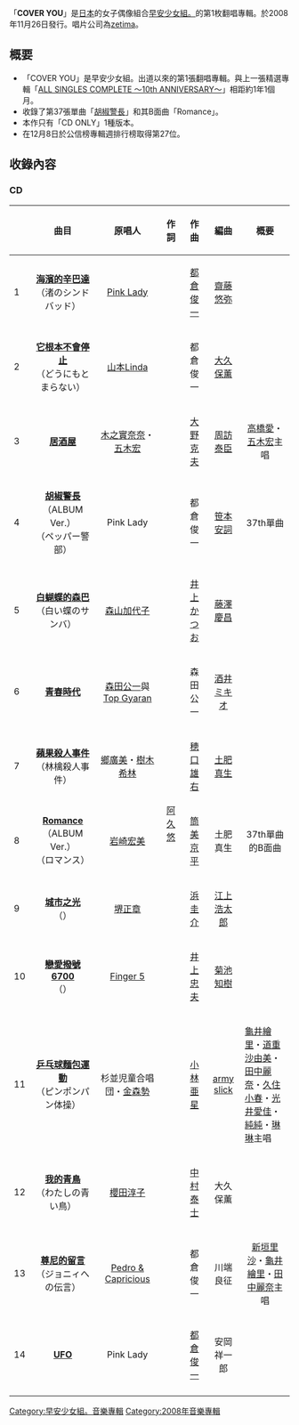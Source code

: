 {{unreferenced|time=2011-06-29T06:06:19+00:00}}
{{Infobox Album
| Name = COVER YOU
| Cover = MMAC01 Regular.jpg
| Artist = [[早安少女組。|早安少女組。]]
| Type = 翻唱專輯
| Released = 2008年11月26日
| Recorded = 2008年
| Genre = [[J-POP|J-POP]]
| Length = 
| Label = [[zetima|zetima]]
| Producer = [[淳君|淳君]]
| Certification  = 
| Chart position = * 週間最高排名第27位<small>（[[Oricon公信榜|Oricon]]）</small> 
| Reviews = 
| Last album            = [[ALL_SINGLES_COMPLETE_〜10th_ANNIVERSARY〜|ALL SINGLES COMPLETE 〜10th ANNIVERSARY〜]]<br />2007年
| This album            = '''COVER YOU'''<br />2008年
| Next album            = [[白金9人組|白金9人組]]<br />2009年
| Misc           = {{Singles
 | Name          = COVER YOU
 | Type          = 翻唱專輯
 | Single 1      = [[胡椒警長|胡椒警長]]
 | Single 1 date = 2008年9月24日
}}
}}
「'''COVER YOU'''」是[[日本|日本]]的女子偶像組合[[早安少女組。|早安少女組。]]的第1枚翻唱專輯。於2008年11月26日發行。唱片公司為[[zetima|zetima]]。

== 概要 ==
* 「COVER YOU」是早安少女組。出道以來的第1張翻唱專輯。與上一張精選專輯「[[ALL_SINGLES_COMPLETE_〜10th_ANNIVERSARY〜|ALL SINGLES COMPLETE 〜10th ANNIVERSARY〜]]」相距約1年1個月。
* 收錄了第37張單曲「[[胡椒警長|胡椒警長]]」和其B面曲「Romance」。
* 本作只有「CD ONLY」1種版本。
* 在12月8日於公信榜專輯週排行榜取得第27位。

==收錄內容==
===CD===
{| class="wikitable" style="font-size:small"
|-
! width=5em |
! width=285em |曲目
! width=200em |原唱人
! width=90em |作詞
! width=90em |作曲
! width=90em |編曲
! width=300em |概要
|-
|1
|align="center"|'''[[海濱的辛巴達|海濱的辛巴達]]'''<br />（渚のシンドバッド）
|align="center"|[[Pink_Lady|Pink Lady]]
| align="center" rowspan="14"|[[阿久悠|阿久悠]]
| align="center"|[[都倉俊一|都倉俊一]]
| align="center"|[[齋藤悠弥|齋藤悠弥]]
| 
|-
|2
|align="center"|'''[[它根本不會停止|它根本不會停止]]'''<br />（どうにもとまらない）
|align="center"|[[山本Linda|山本Linda]]
| align="center"|都倉俊一
| align="center"|[[大久保薫|大久保薫]]
| 
|-
|3
|align="center"|'''[[居酒屋|居酒屋]]'''
|align="center"|[[木之實奈奈|木之實奈奈]]・[[五木宏|五木宏]]
| align="center"|[[大野克夫|大野克夫]]
| align="center"|[[周訪泰臣|周訪泰臣]]
| align="center"|[[高橋愛|高橋愛]]・[[五木宏|五木宏]]主唱
|-
|4
|align="center"|'''[[胡椒警長|胡椒警長]]'''（ALBUM Ver.）<br />（ペッパー警部）
|align="center"|Pink Lady
|align="center"|都倉俊一
|align="center"|[[笹本安詞|笹本安詞]]
|align="center"|37th單曲
|-
|5
|align="center"|'''[[白蝴蝶的森巴|白蝴蝶的森巴]]'''<br />（白い蝶のサンバ）
|align="center"|[[森山加代子|森山加代子]]
|align="center"|[[井上かつお|井上かつお]]
|align="center"|[[藤澤慶昌|藤澤慶昌]]
|
|-
|6
|align="center"|'''[[青春時代|青春時代]]'''
|align="center"|[[森田公一|森田公一]]與[[Top_Gyaran|Top Gyaran]]
|align="center"|森田公一
|align="center"|[[酒井ミキオ|酒井ミキオ]]
|
|-
|7
|align="center"|'''[[蘋果殺人事件|蘋果殺人事件]]'''<br />（林檎殺人事件）
|align="center"|[[鄉廣美|鄉廣美]]・[[樹木希林|樹木希林]]
|align="center"|[[穂口雄右|穂口雄右]]
|align="center"|[[土肥真生|土肥真生]]
|
|-
|8
|align="center"|'''[[胡椒警長|Romance]]'''（ALBUM Ver.）<br />（ロマンス）
|align="center"|[[岩崎宏美|岩崎宏美]]
|align="center"|[[筒美京平|筒美京平]]
|align="center"|土肥真生
|align="center"|37th單曲的B面曲
|-
|9
|align="center"|'''[[城市之光（堺正章單曲）|城市之光]]'''<br />（{{lang|ja|街の灯り}}）
|align="center"|[[堺正章|堺正章]]
|align="center"|[[浜圭介|浜圭介]]
|align="center"|[[江上浩太郎|江上浩太郎]]
|
|-
|10
|align="center"|'''[[戀愛撥號6700|戀愛撥號6700]]'''<br />（{{lang|ja|恋のダイヤル6700}}）
|align="center"|[[Finger_5|Finger 5]]
|align="center"|[[井上忠夫|井上忠夫]]
|align="center"|[[菊池知樹|菊池知樹]]
|
|-
|11
|align="center"|'''[[乒乓球麵包運動|乒乓球麵包運動]]'''<br />（ピンポンパン体操）
|align="center"|杉並児童合唱団・[[金森勢|金森勢]]
|align="center"|[[小林亜星|小林亜星]]
|align="center"|[[army_slick|army slick]]
|[[龜井繪里|龜井繪里]]・[[道重沙由美|道重沙由美]]・[[田中麗奈_(早安少女組)|田中麗奈]]・[[久住小春|久住小春]]・[[光井愛佳|光井愛佳]]・[[李純_(歌手)|純純]]・[[錢琳|琳琳]]主唱
|-
|12
|align="center"|'''[[我的青鳥|我的青鳥]]'''<br />（わたしの青い鳥）
|align="center"|[[櫻田淳子|櫻田淳子]]
|align="center"|[[中村泰士|中村泰士]]
|align="center"|大久保薫
|
|-
|13
|align="center"|'''[[尊尼的留言|尊尼的留言]]'''<br />（ジョニィへの伝言）
|align="center"|[[Pedro_&_Capricious|Pedro & Capricious]]
|align="center"|都倉俊一
|align="center"|川端良征
|align="center"|[[新垣里沙|新垣里沙]]・[[龜井繪里|龜井繪里]]・[[田中麗奈_(早安少女組)|田中麗奈]]主唱
|-
|14
|align="center"|'''[[UFO|UFO]]'''
|align="center"|Pink Lady
|align="center"|[[都倉俊一|都倉俊一]]
|align="center"|安岡祥一郎
|
|-
|}



{{早安少女組。}}

{{DEFAULTSORT: COVER YOU}}
[[Category:早安少女組。音樂專輯|Category:早安少女組。音樂專輯]]
[[Category:2008年音樂專輯|Category:2008年音樂專輯]]